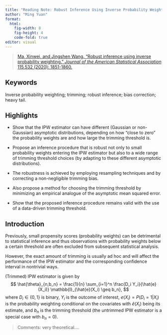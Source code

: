 ```yaml
---
title: "Reading Note: Robust Inference Using Inverse Probability Weighting"
author: "Ming Yuan"
format: 
  html:
    fig-width: 8
    fig-height: 4
    code-fold: true
editor: visual
---
```


> [Ma, Xinwei, and Jingshen Wang. "Robust inference using inverse probability weighting." *Journal of the American Statistical Association* 115.532 (2020): 1851-1860.](https://www.tandfonline.com/doi/full/10.1080/01621459.2019.1660173)

## Keywords

Inverse probability weighting; trimming; robust inference; bias correction; heavy tail.

## Highlights

-   Show that the IPW estimator can have different (Gaussian or non-Gaussian) asymptotic distributions, depending on how "close to zero" the probability weights are and how large the trimming threshold is.

-   Propose an inference procedure that is robust not only to small probability weights entering the IPW estimator but also to a wide range of trimming threshold choices (by adapting to these different asymptotic distributions).

-   The robustness is achieved by employing resampling techniques and by correcting a non-negligible trimming bias.

-   Also propose a method for choosing the trimming threshold by minimizing an empirical analogue of the asymptotic mean squared error.

-   Show that the proposed inference procedure remains valid with the use of a data-driven trimming threshold.

## Introduction

Previously, small propensity scores (probability weights) can be detrimental to statistical inference and thus observations with probability weights below a certain threshold are often excluded from subsequent statistical analysis.

However, the exact amount of trimming is usually ad hoc and will affect the performance of the IPW estimator and the corresponding confidence interval in nontrivial ways.

(Trimmed) IPW estimator is given by $$
\hat{\theta}_{n,b_n} = \frac{1}{n} \sum_{i=1}^n \frac{D_i Y_i}{\hat{e}(X_i)} \mathbb{I}_{\hat{e}(X_i) \geq b_n},
$$ where $D_i \in \{0,1\}$ is binary, $Y_i$ is the outcome of interest, $e(X_i) = P(D_i = 1|X_i)$ is the probability weighting conditional on the covariates with $\hat{e}(X_i)$ being its estimate, and $b_n$ is the trimming threshold (the untrimmed IPW estimator is a special case with $b_n = 0$).

> Comments: very theoretical....
